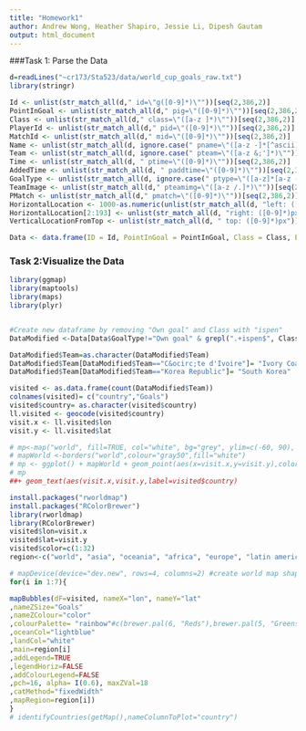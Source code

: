 ```yaml
---
title: "Homework1"
author: Andrew Wong, Heather Shapiro, Jessie Li, Dipesh Gautam
output: html_document
---
```


###Task 1: Parse the Data
```r
d=readLines("~cr173/Sta523/data/world_cup_goals_raw.txt")
library(stringr)

Id <- unlist(str_match_all(d," id=\"g([0-9]*)\""))[seq(2,386,2)]
PointInGoal <- unlist(str_match_all(d," pig=\"([0-9]*)\""))[seq(2,386,2)]
Class <- unlist(str_match_all(d," class=\"([a-z ]*)\""))[seq(2,386,2)]
PlayerId <- unlist(str_match_all(d," pid=\"([0-9]*)\""))[seq(2,386,2)]
MatchId <- unlist(str_match_all(d," mid=\"([0-9]*)\""))[seq(2,386,2)]
Name <- unlist(str_match_all(d, ignore.case(" pname=\"([a-z -]*[^ascii]*[a-z -&;'?]*)\"")))[seq(2,386,2)]
Team <- unlist(str_match_all(d, ignore.case(" pteam=\"([a-z &;']*)\"")))[seq(2,386,2)] 
Time <- unlist(str_match_all(d, " ptime=\"([0-9]*)\""))[seq(2,386,2)]
AddedTime <- unlist(str_match_all(d, " paddtime=\"([0-9]*)\""))[seq(2,386,2)]
GoalType <- unlist(str_match_all(d, ignore.case(" ptype=\"([a-z]*[a-z -]*)\"")))[seq(2,386,2)]
TeamImage <- unlist(str_match_all(d," pteamimg=\"([a-z /.]*)\""))[seq(2,386,2)]
PMatch <- unlist(str_match_all(d," pmatch=\"([0-9]*)\""))[seq(2,386,2)]
HorizontalLocation <- 1000-as.numeric(unlist(str_match_all(d, "left: ([0-9]*)px"))[seq(2,386,2)])
HorizontalLocation[2:193] <- unlist(str_match_all(d, "right: ([0-9]*)px"))[seq(2,384,2)]
VerticalLocationFromTop <- unlist(str_match_all(d, " top: ([0-9]*)px"))[seq(2,386,2)]

Data <- data.frame(ID = Id, PointInGoal = PointInGoal, Class = Class, PlayerId=PlayerId, MatchId=MatchId, Name= Name, Team=Team, Time=Time, AddedTime=AddedTime, GoalType=GoalType, TeamImage=TeamImage, PMatch=PMatch, HorizontalLocation=HorizontalLocation, VerticalLocationFromTop=VerticalLocationFromTop) 
```

### Task 2:Visualize the Data
```r
library(ggmap)
library(maptools)
library(maps)
library(plyr)


#Create new dataframe by removing "Own goal" and Class with "ispen"
DataModified <-Data[Data$GoalType!="Own goal" & grepl(".+ispen$", Class)==FALSE, ]

DataModified$Team=as.character(DataModified$Team)
DataModified$Team[DataModified$Team=="C&ocirc;te d'Ivoire"]= "Ivory Coast"
DataModified$Team[DataModified$Team=="Korea Republic"]= "South Korea"

visited <- as.data.frame(count(DataModified$Team))
colnames(visited)= c("country","Goals")
visited$country= as.character(visited$country)
ll.visited <- geocode(visited$country)
visit.x <- ll.visited$lon
visit.y <- ll.visited$lat

# mp<-map("world", fill=TRUE, col="white", bg="grey", ylim=c(-60, 90), mar=c(0,0,0,0))
# mapWorld <-borders("world",colour="gray50",fill="white")
# mp <- ggplot() + mapWorld + geom_point(aes(x=visit.x,y=visit.y),color=c(2:33),pch=16,size=.7*visited$Freq, alpha= I(0.6))
# mp
##+ geom_text(aes(visit.x,visit.y,label=visited$country)
```

```r
install.packages("rworldmap")
install.packages("RColorBrewer")
library(rworldmap)
library(RColorBrewer)
visited$lon=visit.x
visited$lat=visit.y
visited$color=c(1:32)
region<-c("world", "asia", "oceania", "africa", "europe", "latin america", "north america")

# mapDevice(device="dev.new", rows=4, columns=2) #create world map shaped window
for(i in 1:7){

mapBubbles(dF=visited, nameX="lon", nameY="lat"
,nameZSize="Goals"
,nameZColour="color"
,colourPalette= "rainbow"#c(brewer.pal(6, "Reds"),brewer.pal(5, "Greens"),brewer.pal(6, "Oranges"),brewer.pal(5, "Blues"),brewer.pal(5, "Greys"), brewer.pal(5, "Purples"))#
,oceanCol="lightblue"
,landCol="white"
,main=region[i]
,addLegend=TRUE
,legendHoriz=FALSE
,addColourLegend=FALSE
,pch=16, alpha= I(0.6), maxZVal=18
,catMethod="fixedWidth"
,mapRegion=region[i])
}
# identifyCountries(getMap(),nameColumnToPlot="country")
```